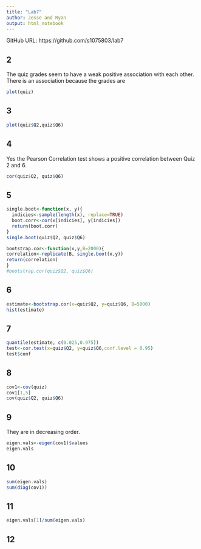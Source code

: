 ```yaml
---
title: "Lab7"
author: Jesse and Ryan
output: html_notebook
---
```

GitHub URL: https://github.com/s1075803/lab7

## 2
The quiz grades seem to have a weak positive association with each other. There is an association because the grades are 
```r
plot(quiz)
```
## 3
```r
plot(quiz$Q2,quiz$Q6)
```
## 4
Yes the Pearson Correlation test shows a positive correlation between Quiz 2 and 6. 
```r
cor(quiz$Q2, quiz$Q6)
```
## 5
```r
single.boot<-function(x, y){
  indicies<-sample(length(x), replace=TRUE)
  boot.corr<-cor(x[indicies], y[indicies])
  return(boot.corr)
}
single.boot(quiz$Q2, quiz$Q6)
```
```r
bootstrap.cor<-function(x,y,B=2000){
correlation<-replicate(B, single.boot(x,y))
return(correlation)
}
#bootstrap.cor(quiz$Q2, quiz$Q6)
```

## 6
```r
estimate<-bootstrap.cor(x=quiz$Q2, y=quiz$Q6, B=5000)
hist(estimate)
```
## 7 
```r
quantile(estimate, c(0.025,0.975))
test<-cor.test(x=quiz$Q2, y=quiz$Q6,conf.level = 0.95)
test$conf
```

## 8
```r
cov1<-cov(quiz)
cov1[1,5]
cov(quiz$Q2, quiz$Q6)

```

## 9
They are in decreasing order.
```r
eigen.vals<-eigen(cov1)$values
eigen.vals
```

## 10
```r
sum(eigen.vals)
sum(diag(cov1))
```

## 11
```r
eigen.vals[1]/sum(eigen.vals)
```

## 12
```r

```

